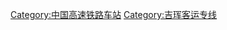 {{Catnav|頁面分類|各種主題的頁面分類|按國家分類|各國建築|各國鐵路車站|中國鐵路車站}}
{{Catnav|頁面分類|各種主題的頁面分類|按國家分類|各國交通|各國鐵路車站|中國鐵路車站}}

{{Catmore|吉珲客运专线}}

[[Category:中国高速铁路车站|Category:中国高速铁路车站]]
[[Category:吉珲客运专线|Category:吉珲客运专线]]